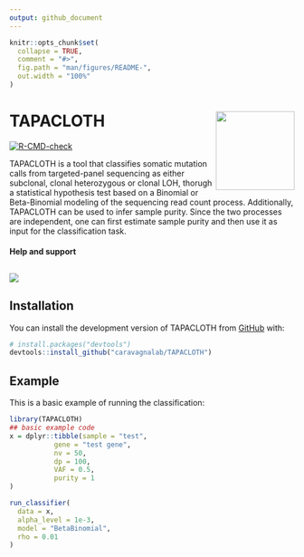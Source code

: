 ```yaml
---
output: github_document
---
```


<!-- README.md is generated from README.Rmd. Please edit that file -->

```r
knitr::opts_chunk$set(
  collapse = TRUE,
  comment = "#>",
  fig.path = "man/figures/README-",
  out.width = "100%"
)
```

# TAPACLOTH <a href="caravagnalab.github.io/TAPACLOTH"><img src="man/figures/logo.png" align="right" height="139" /></a>

<!-- badges: start -->
[![R-CMD-check](https://github.com/caravagnalab/TAPACLOTH/actions/workflows/R-CMD-check.yaml/badge.svg)](https://github.com/caravagnalab/TAPACLOTH/actions/workflows/R-CMD-check.yaml)
<!-- badges: end -->

TAPACLOTH is a tool that classifies somatic mutation calls from
    targeted-panel sequencing as either subclonal, clonal heterozygous or clonal 
    LOH, thorugh a statistical hypothesis test based on a Binomial or Beta-Binomial 
    modeling of the sequencing read count process. Additionally, 
    TAPACLOTH can be used to infer sample purity. 
    Since the two processes are independent, one can first estimate sample purity
    and then use it as input for the classification task.
    
#### Help and support

[![](https://img.shields.io/badge/GitHub%20Pages-https://caravagnalab.github.io/TAPACLOTH/-yellow.svg)](https://caravagnalab.github.io/TAPACLOTH)
-----

## Installation

You can install the development version of TAPACLOTH from [GitHub](https://github.com/) with:

``` r
# install.packages("devtools")
devtools::install_github("caravagnalab/TAPACLOTH")
```

## Example

This is a basic example of running the classification:

```r
library(TAPACLOTH)
## basic example code
x = dplyr::tibble(sample = "test",
           gene = "test gene",
           nv = 50,
           dp = 100,
           VAF = 0.5,
           purity = 1
)

run_classifier(
  data = x,
  alpha_level = 1e-3,
  model = "BetaBinomial",
  rho = 0.01
)
```

